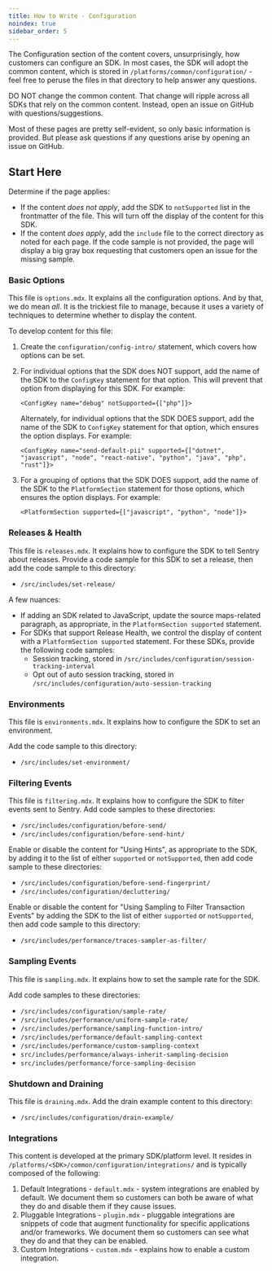 ```yaml
---
title: How to Write - Configuration
noindex: true
sidebar_order: 5
---
```


The Configuration section of the content covers, unsurprisingly, how customers can configure an SDK. In most cases, the SDK will adopt the common content, which is stored in `/platforms/common/configuration/` - feel free to peruse the files in that directory to help answer any questions.

<Alert >

DO NOT change the common content. That change will ripple across all SDKs that rely on the common content. Instead, open an issue on  GitHub with questions/suggestions.

</Alert >

Most of these pages are pretty self-evident, so only basic information is provided. But please ask questions if any questions arise by opening an issue on GitHub.

## Start Here

Determine if the page applies:

- If the content *does not apply*, add the SDK to `notSupported` list in the frontmatter of the file. This will turn off the display of the content for this SDK.
- If the content *does apply*, add the `include` file to the correct directory as noted for each page. If the code sample is not provided, the page will display a big gray box requesting that customers open an issue for the missing sample.

### Basic Options

This file is `options.mdx`. It explains all the configuration options. And by that, we do mean *all*. It is the trickiest file to manage, because it uses a variety of techniques to determine whether to display the content.

To develop content for this file:

1. Create the `configuration/config-intro/` statement, which covers how options can be set.
2. For individual options that the SDK does NOT support, add the name of the SDK to the `ConfigKey` statement for that option. This will prevent that option from displaying for this SDK. For example:

    `<ConfigKey name="debug" notSupported={["php"]}>`

    Alternately, for individual options that the SDK DOES support, add the name of the SDK to `ConfigKey` statement for that option, which ensures the option displays. For example:

    `<ConfigKey name="send-default-pii" supported={["dotnet", "javascript", "node", "react-native", "python", "java", "php", "rust"]}>`

3. For a grouping of options that the SDK DOES support, add the name of the SDK to the `PlatformSection` statement for those options, which ensures the option displays. For example:

    `<PlatformSection supported={["javascript", "python", "node"]}>`

### Releases & Health

This file is `releases.mdx`. It explains how to configure the SDK to tell Sentry about releases. Provide a code sample for this SDK to set a release, then add the code sample to this directory:

- `/src/includes/set-release/`

A few nuances:

- If adding an SDK related to JavaScript, update the source maps-related paragraph, as appropriate, in the `PlatformSection supported` statement.
- For SDKs that support Release Health, we control the display of content with a `PlatformSection supported` statement. For these SDKs, provide the following code samples:
    - Session tracking, stored in `/src/includes/configuration/session-tracking-interval`
    - Opt out of auto session tracking, stored in `/src/includes/configuration/auto-session-tracking`

### Environments

This file is `environments.mdx`. It explains how to configure the SDK to set an environment.

Add the code sample to this directory:

- `/src/includes/set-environment/`

### Filtering Events

This file is `filtering.mdx`. It explains how to configure the SDK to filter events sent to Sentry. Add code samples to these directories:

- `/src/includes/configuration/before-send/`
- `/src/includes/configuration/before-send-hint/`

Enable or disable the content for "Using Hints", as appropriate to the SDK, by adding it to the list of either `supported` or `notSupported`, then add code sample to these directories:

- `/src/includes/configuration/before-send-fingerprint/`
- `/src/includes/configuration/decluttering/`

Enable or disable the content for "Using Sampling to Filter Transaction Events" by adding the SDK to the list of either `supported` or `notSupported`, then add code sample to this directory:

- `/src/includes/performance/traces-sampler-as-filter/`

### Sampling Events

This file is `sampling.mdx`. It explains how to set the sample rate for the SDK.

Add code samples to these directories:

- `/src/includes/configuration/sample-rate/`
- `/src/includes/performance/uniform-sample-rate/`
- `/src/includes/performance/sampling-function-intro/`
- `/src/includes/performance/default-sampling-context`
- `/src/includes/performance/custom-sampling-context`
- `src/includes/performance/always-inherit-sampling-decision`
- `src/includes/performance/force-sampling-decision`

### Shutdown and Draining

This file is `draining.mdx`. Add the drain example content to this directory:

- `/src/includes/configuration/drain-example/`

### Integrations

This content is developed at the primary SDK/platform level. It resides in `/platforms/<SDK>/common/configuration/integrations/` and is typically composed of the following:

1. Default Integrations - `default.mdx` - system integrations are enabled by default. We document them so customers can both be aware of what they do and disable them if they cause issues.
2. Pluggable Integrations - `plugin.mdx` - pluggable integrations are snippets of code that augment functionality for specific applications and/or frameworks. We document them so customers can see what they do and that they can be enabled.
3. Custom Integrations - `custom.mdx` - explains how to enable a custom integration.
